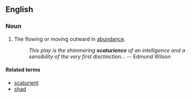==English==

===Noun===
{{en-noun}}

# {{context|rare}} The flowing or moving outward in [[abundance]].
#: ''This play is the shimmering '''scaturience''' of an intelligence and a sensibility of the very first disctinction...''  -- Edmund Wilson

====Related terms====
* [[scaturient]]
* [[shad]]